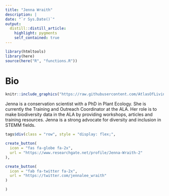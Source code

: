 ```yaml
---
title: "Jenna Wraith"
description: |
date: "`r Sys.Date()`"
output: 
  distill::distill_article:
    highlight: pygments
    self_contained: true
---
```


```r
library(htmltools)
library(here)
source(here("R", "functions.R"))
```


# Bio

:::float-image

```r
knitr::include_graphics("https://raw.githubusercontent.com/AtlasOfLivingAustralia/ala-labs/main/images/people/jenna.jpg")
```

Jenna is a conservation scientist with a PhD in Plant Ecology. She is currently the Training and Outreach Coordinator at the ALA. Her role is to make biodiversity data in the ALA by providing workshops, articles and training resources. Jenna is a strong advocate for diversity and inclusion in STEMM fields.

```r
tags$div(class = "row", style = "display: flex;",

create_button(
  icon = "fas fa-globe fa-2x",
  url = "https://www.researchgate.net/profile/Jenna-Wraith-2"
),

create_button(
  icon = "fab fa-twitter fa-2x",
  url = "https://twitter.com/jennalee_wraith"
)

)
```

:::

